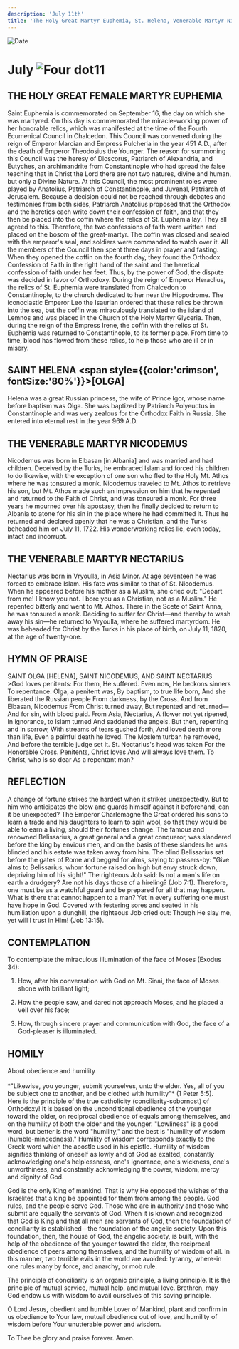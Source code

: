 ```yaml
---
description: 'July 11th'
title: 'The Holy Great Martyr Euphemia, St. Helena, Venerable Martyr Nicodemus, Venerable Martyr Nectarius'
---
```


<CustomPaginator />
<RunningHead />

<Image src="/title-imprint.png" height={68} width={50} alt="Date" className="title-imprint"/>

# <div id="date">July <Image className="four-dot" src="/four-dot.png" height={15} width={15} alt="Four dot" />11</div>

## THE HOLY GREAT FEMALE MARTYR EUPHEMIA

Saint Euphemia is commemorated on September 16, the day on which she was martyred. On this day is commemorated the miracle-working power of her honorable relics, which was manifested at the time of the Fourth Ecumenical Council in Chalcedon. This Council was convened during the reign of Emperor Marcian and Empress Pulcheria in the year 451 A.D., after the death of Emperor Theodosius the Younger. The reason for summoning this Council was the heresy of Dioscorus, Patriarch of Alexandria, and Eutyches, an archimandrite from Constantinople who had spread the false teaching that in Christ the Lord there are not two natures, divine and human, but only a Divine Nature. At this Council, the most prominent roles were played by Anatolius, Patriarch of Constantinople, and Juvenal, Patriarch of Jerusalem. Because a decision could not be reached through debates and testimonies from both sides, Patriarch Anatolius proposed that the Orthodox and the heretics each write down their confession of faith, and that they then be placed into the coffin where the relics of St. Euphemia lay. They all agreed to this. Therefore, the two confessions of faith were written and placed on the bosom of the great-martyr. The coffin was closed and sealed with the emperor's seal, and soldiers were commanded to watch over it. All the members of the Council then spent three days in prayer and fasting. When they opened the coffin on the fourth day, they found the Orthodox Confession of Faith in the right hand of the saint and the heretical confession of faith under her feet. Thus, by the power of God, the dispute was decided in favor of Orthodoxy. During the reign of Emperor Heraclius, the relics of St. Euphemia were translated from Chalcedon to Constantinople, to the church dedicated to her near the Hippodrome. The iconoclastic Emperor Leo the Isaurian ordered that these relics be thrown into the sea, but the coffin was miraculously translated to the island of Lemnos and was placed in the Church of the Holy Martyr Glyceria. Then, during the reign of the Empress Irene, the coffin with the relics of St. Euphemia was returned to Constantinople, to its former place. From time to time, blood has flowed from these relics, to help those who are ill or in misery.

## SAINT HELENA <span style={{color:'crimson', fontSize:'80%'}}>[OLGA]</span>

Helena was a great Russian princess, the wife of Prince Igor, whose name before baptism was Olga. She was baptized by Patriarch Polyeuctus in Constantinople and was very zealous for the Orthodox Faith in Russia. She entered into eternal rest in the year 969 A.D.

## THE VENERABLE MARTYR NICODEMUS

Nicodemus was born in Elbasan [in Albania] and was married and had children. Deceived by the Turks, he embraced Islam and forced his children to do likewise, with the exception of one son who fled to the Holy Mt. Athos where he was tonsured a monk. Nicodemus traveled to Mt. Athos to retrieve his son, but Mt. Athos made such an impression on him that he repented and returned to the Faith of Christ, and was tonsured a monk. For three years he mourned over his apostasy, then he finally decided to return to Albania to atone for his sin in the place where he had committed it. Thus he returned and declared openly that he was a Christian, and the Turks beheaded him on July 11, 1722. His wonderworking relics lie, even today, intact and incorrupt.

## THE VENERABLE MARTYR NECTARIUS

Nectarius was born in Vryoulla, in Asia Minor. At age seventeen he was forced to embrace Islam. His fate was similar to that of St. Nicodemus. When he appeared before his mother as a Muslim, she cried out: "Depart from me! I know you not. I bore you as a Christian, not as a Muslim." He repented bitterly and went to Mt. Athos. There in the Scete of Saint Anna, he was tonsured a monk. Deciding to suffer for Christ—and thereby to wash away his sin—he returned to Vryoulla, where he suffered martyrdom. He was beheaded for Christ by the Turks in his place of birth, on July 11, 1820, at the age of twenty-one.


## HYMN OF PRAISE
<div style={{textAlign:'center', color:'crimson', fontWeight:'bold'}}>
SAINT OLGA [HELENA], SAINT NICODEMUS, AND SAINT NECTARIUS
</div>
>God loves penitents:  
For them, He suffered.  
Even now, He beckons sinners  
To repentance.  
Olga, a penitent was,  
By baptism, to true life born,  
And she liberated the Russian people  
From darkness, by the Cross.  
And from Elbasan, Nicodemus  
From Christ turned away,  
But repented and returned—  
And for sin, with blood paid.  
From Asia, Nectarius,  
A flower not yet ripened,  
In ignorance, to Islam turned  
And saddened the angels.  
But then, repenting and in sorrow,  
With streams of tears gushed forth,  
And loved death more than life,  
Even a painful death he loved.  
The Moslem turban he removed,  
And before the terrible judge set it.  
St. Nectarius's head was taken  
For the Honorable Cross.  
Penitents, Christ loves  
And will always love them.  
To Christ, who is so dear  
As a repentant man?  


## REFLECTION

A change of fortune strikes the hardest when it strikes unexpectedly. But to him who anticipates the blow and guards himself against it beforehand, can it be unexpected? The Emperor Charlemagne the Great ordered his sons to learn a trade and his daughters to learn to spin wool, so that they would be able to earn a living, should their fortunes change. The famous and renowned Belissarius, a great general and a great conqueror, was slandered before the king by envious men, and on the basis of these slanders he was blinded and his estate was taken away from him. The blind Belissarius sat before the gates of Rome and begged for alms, saying to passers-by: "Give alms to Belissarius, whom fortune raised on high but envy struck down, depriving him of his sight!" The righteous Job said: Is not a man's life on earth a drudgery? Are not his days those of a hireling? (Job 7:1). Therefore, one must be as a watchful guard and be prepared for all that may happen. What is there that cannot happen to a man? Yet in every suffering one must have hope in God. Covered with festering sores and seated in his humiliation upon a dunghill, the righteous Job cried out: Though He slay me, yet will I trust in Him! (Job 13:15).


## CONTEMPLATION

To contemplate the miraculous illumination of the face of Moses (Exodus 34):

1. How, after his conversation with God on Mt. Sinai, the face of Moses shone with brilliant light;

2. How the people saw, and dared not approach Moses, and he placed a veil over his face;

3. How, through sincere prayer and communication with God, the face of a God-pleaser is illuminated.


## HOMILY
<div style={{textAlign:'center', color:'crimson', fontWeight:'bold'}}>
About obedience and humility
</div>
<br />
<div style={{textAlign:'right'}}>
*"Likewise, you younger, submit yourselves, unto the elder. Yes, all of you be subject one to another, and be clothed with humility"* (1 Peter 5:5).
</div>
Here is the principle of the true catholicity (conciliarity-sobornost) of Orthodoxy! It is based on the unconditional obedience of the younger toward the older, on reciprocal obedience of equals among themselves, and on the humility of both the older and the younger. "Lowliness" is a good word, but better is the word "humility," and the best is "humility of wisdom (humble-mindedness)." Humility of wisdom corresponds exactly to the Greek word which the apostle used in his epistle. Humility of wisdom signifies thinking of oneself as lowly and of God as exalted, constantly acknowledging one's helplessness, one's ignorance, one's wickness, one's unworthiness, and constantly acknowledging the power, wisdom, mercy and dignity of God.

God is the only King of mankind. That is why He opposed the wishes of the Israelites that a king be appointed for them from among the people. God rules, and the people serve God. Those who are in authority and those who submit are equally the servants of God. When it is known and recognized that God is King and that all men are servants of God, then the foundation of conciliarity is established—the foundation of the angelic society. Upon this foundation, then, the house of God, the angelic society, is built, with the help of the obedience of the younger toward the elder, the reciprocal obedience of peers among themselves, and the humility of wisdom of all. In this manner, two terrible evils in the world are avoided: tyranny, where-in one rules many by force, and anarchy, or mob rule.

The principle of conciliarity is an organic principle, a living principle. It is the principle of mutual service, mutual help, and mutual love. Brethren, may God endow us with wisdom to avail ourselves of this saving principle.

O Lord Jesus, obedient and humble Lover of Mankind, plant and confirm in us obedience to Your law, mutual obedience out of love, and humility of wisdom before Your unutterable power and wisdom.

To Thee be glory and praise forever. Amen.

